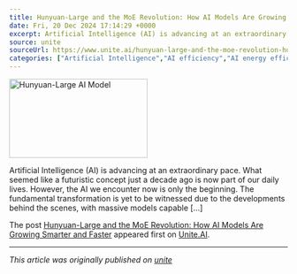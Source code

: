 ```yaml
---
title: Hunyuan-Large and the MoE Revolution: How AI Models Are Growing Smarter and Faster
date: Fri, 20 Dec 2024 17:14:29 +0000
excerpt: Artificial Intelligence (AI) is advancing at an extraordinary pace. What seemed like a futuristic concept just a decade ago is now part of our daily lives. Howe...
source: unite
sourceUrl: https://www.unite.ai/hunyuan-large-and-the-moe-revolution-how-ai-models-are-growing-smarter-and-faster/
categories: ["Artificial Intelligence","AI efficiency","AI energy efficiency","AI in finance","AI in healthcare","AI model comparison","AI scalability","AI-powered diagnostics","edge AI","future of artificial intelligence","GPT-4 vs Hunyuan-Large","Hunyuan-Large","Large AI models","Mixture of Experts architecture","MoE AI models","personalized AI","Tencent AI advancements","Transformer architecture in AI."]
---
```


<img width="250" height="143" src="https://www.unite.ai/wp-content/uploads/2024/12/DALL·E-2024-12-19-20.18.55-A-futuristic-depiction-of-artificial-intelligence-revolutionized-by-large-scale-AI-models-and-the-Mixture-of-Experts-MoE-architecture.-The-image-sho-250x143.webp" class="webfeedsFeaturedVisual wp-post-image" alt="Hunyuan-Large AI Model" style="display: block; margin-bottom: 5px; clear:both;max-width: 100%;" link_thumbnail="" decoding="async" sizes="(max-width: 250px) 100vw, 250px" /><p>Artificial Intelligence (AI) is advancing at an extraordinary pace. What seemed like a futuristic concept just a decade ago is now part of our daily lives. However, the AI we encounter now is only the beginning. The fundamental transformation is yet to be witnessed due to the developments behind the scenes, with massive models capable [&#8230;]</p>
<p>The post <a href="https://www.unite.ai/hunyuan-large-and-the-moe-revolution-how-ai-models-are-growing-smarter-and-faster/">Hunyuan-Large and the MoE Revolution: How AI Models Are Growing Smarter and Faster</a> appeared first on <a href="https://www.unite.ai">Unite.AI</a>.</p>


---
*This article was originally published on [unite](https://www.unite.ai/hunyuan-large-and-the-moe-revolution-how-ai-models-are-growing-smarter-and-faster/)*
